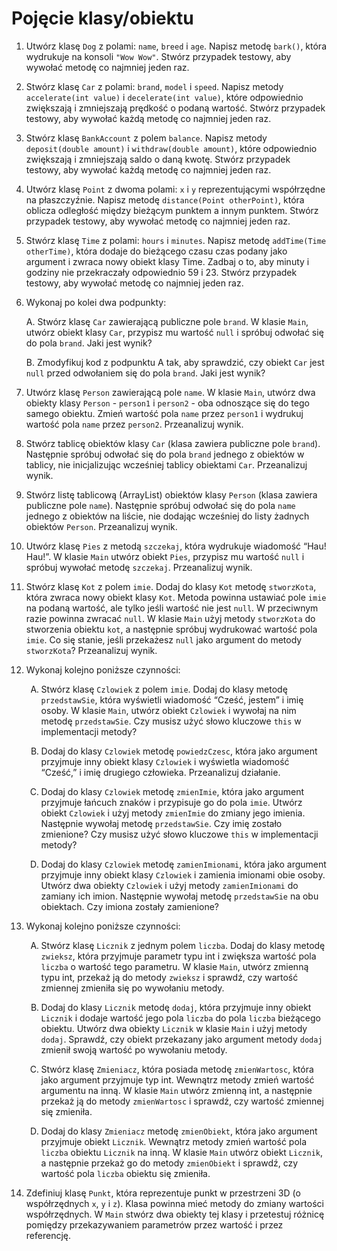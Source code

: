 # Pojęcie klasy/obiektu

1.  Utwórz klasę `Dog` z polami: `name`, `breed` i `age`. Napisz metodę `bark()`, która wydrukuje na konsoli `"Wow Wow"`. Stwórz przypadek testowy, aby wywołać metodę co najmniej jeden raz.

2.  Stwórz klasę `Car` z polami: `brand`, `model` i `speed`. Napisz metody `accelerate(int value)` i `decelerate(int value)`, które odpowiednio zwiększają i zmniejszają prędkość o podaną wartość. Stwórz przypadek testowy, aby wywołać każdą metodę co najmniej jeden raz.

3.  Stwórz klasę `BankAccount` z polem `balance`. Napisz metody `deposit(double amount)` i `withdraw(double amount)`, które odpowiednio zwiększają i zmniejszają saldo o daną kwotę. Stwórz przypadek testowy, aby wywołać każdą metodę co najmniej jeden raz.

4.  Utwórz klasę `Point` z dwoma polami: `x` i `y` reprezentującymi współrzędne na płaszczyźnie. Napisz metodę `distance(Point otherPoint)`, która oblicza odległość między bieżącym punktem a innym punktem. Stwórz przypadek testowy, aby wywołać metodę co najmniej jeden raz.

5.  Stwórz klasę `Time` z polami: `hours` i `minutes`. Napisz metodę `addTime(Time otherTime)`, która dodaje do bieżącego czasu czas podany jako argument i zwraca nowy obiekt klasy Time. Zadbaj o to, aby minuty i godziny nie przekraczały odpowiednio 59 i 23. Stwórz przypadek testowy, aby wywołać metodę co najmniej jeden raz.

6.  Wykonaj po kolei dwa podpunkty:

    A. Stwórz klasę `Car` zawierającą publiczne pole `brand`. W klasie `Main`, utwórz obiekt klasy `Car`, przypisz mu wartość `null` i spróbuj odwołać się do pola `brand`. Jaki jest wynik?

    B. Zmodyfikuj kod z podpunktu A tak, aby sprawdzić, czy obiekt `Car` jest `null` przed odwołaniem się do pola `brand`. Jaki jest wynik?

7.  Utwórz klasę `Person` zawierającą pole `name`. W klasie `Main`, utwórz dwa obiekty klasy `Person` - `person1` i `person2` - oba odnoszące się do tego samego obiektu. Zmień wartość pola `name` przez `person1` i wydrukuj wartość pola `name` przez `person2`. Przeanalizuj wynik.

8.  Stwórz tablicę obiektów klasy `Car` (klasa zawiera publiczne pole `brand`). Następnie spróbuj odwołać się do pola `brand` jednego z obiektów w tablicy, nie inicjalizując wcześniej tablicy obiektami `Car`. Przeanalizuj wynik.

9.  Stwórz listę tablicową (ArrayList) obiektów klasy `Person` (klasa zawiera publiczne pole `name`). Następnie spróbuj odwołać się do pola `name` jednego z obiektów na liście, nie dodając wcześniej do listy żadnych obiektów `Person`. Przeanalizuj wynik.

10. Utwórz klasę `Pies` z metodą `szczekaj`, która wydrukuje wiadomość "Hau! Hau!". W klasie `Main` utwórz obiekt `Pies`, przypisz mu wartość `null` i spróbuj wywołać metodę `szczekaj`. Przeanalizuj wynik.

11. Stwórz klasę `Kot` z polem `imie`. Dodaj do klasy `Kot` metodę `stworzKota`, która zwraca nowy obiekt klasy `Kot`. Metoda powinna ustawiać pole `imie` na podaną wartość, ale tylko jeśli wartość nie jest `null`. W przeciwnym razie powinna zwracać `null`. W klasie `Main` użyj metody `stworzKota` do stworzenia obiektu `kot`, a następnie spróbuj wydrukować wartość pola `imie`. Co się stanie, jeśli przekażesz `null` jako argument do metody `stworzKota`? Przeanalizuj wynik.

12. Wykonaj kolejno poniższe czynności:

    A.  Stwórz klasę `Czlowiek` z polem `imie`. Dodaj do klasy metodę `przedstawSie`, która wyświetli wiadomość "Cześć, jestem" i imię osoby. W klasie `Main`, utwórz obiekt `Czlowiek` i wywołaj na nim metodę `przedstawSie`. Czy musisz użyć słowo kluczowe `this` w implementacji metody?

    B.  Dodaj do klasy `Czlowiek` metodę `powiedzCzesc`, która jako argument przyjmuje inny obiekt klasy `Czlowiek` i wyświetla wiadomość "Cześć," i imię drugiego człowieka. Przeanalizuj działanie.

    C.  Dodaj do klasy `Czlowiek` metodę `zmienImie`, która jako argument przyjmuje łańcuch znaków i przypisuje go do pola `imie`. Utwórz obiekt `Czlowiek` i użyj metody `zmienImie` do zmiany jego imienia. Następnie wywołaj metodę `przedstawSie`. Czy imię zostało zmienione? Czy musisz użyć słowo kluczowe `this` w implementacji metody?

    D.  Dodaj do klasy `Czlowiek` metodę `zamienImionami`, która jako argument przyjmuje inny obiekt klasy `Czlowiek` i zamienia imionami obie osoby. Utwórz dwa obiekty `Czlowiek` i użyj metody `zamienImionami` do zamiany ich imion. Następnie wywołaj metodę `przedstawSie` na obu obiektach. Czy imiona zostały zamienione?

13. Wykonaj kolejno poniższe czynności:

    A.  Stwórz klasę `Licznik` z jednym polem `liczba`. Dodaj do klasy metodę `zwieksz`, która przyjmuje parametr typu int i zwiększa wartość pola `liczba` o wartość tego parametru. W klasie `Main`, utwórz zmienną typu int, przekaż ją do metody `zwieksz` i sprawdź, czy wartość zmiennej zmieniła się po wywołaniu metody.

    B.  Dodaj do klasy `Licznik` metodę `dodaj`, która przyjmuje inny obiekt `Licznik` i dodaje wartość jego pola `liczba` do pola `liczba` bieżącego obiektu. Utwórz dwa obiekty `Licznik` w klasie `Main` i użyj metody `dodaj`. Sprawdź, czy obiekt przekazany jako argument metody `dodaj` zmienił swoją wartość po wywołaniu metody.

    C.  Stwórz klasę `Zmieniacz`, która posiada metodę `zmienWartosc`, która jako argument przyjmuje typ int. Wewnątrz metody zmień wartość argumentu na inną. W klasie `Main` utwórz zmienną int, a następnie przekaż ją do metody `zmienWartosc` i sprawdź, czy wartość zmiennej się zmieniła.

    D.  Dodaj do klasy `Zmieniacz` metodę `zmienObiekt`, która jako argument przyjmuje obiekt `Licznik`. Wewnątrz metody zmień wartość pola `liczba` obiektu `Licznik` na inną. W klasie `Main` utwórz obiekt `Licznik`, a następnie przekaż go do metody `zmienObiekt` i sprawdź, czy wartość pola `liczba` obiektu się zmieniła.

14. Zdefiniuj klasę `Punkt`, która reprezentuje punkt w przestrzeni 3D (o współrzędnych `x`, `y` i `z`). Klasa powinna mieć metody do zmiany wartości współrzędnych. W `Main` stwórz dwa obiekty tej klasy i przetestuj różnicę pomiędzy przekazywaniem parametrów przez wartość i przez referencję.
